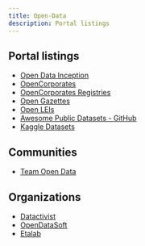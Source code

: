 ```yaml
---
title: Open-Data
description: Portal listings
---
```


## Portal listings

* [Open Data Inception](https://opendatainception.io/)
* [OpenCorporates](https://opencorporates.com/)
* [OpenCorporates Registries](http://registries.opencorporates.com/)
* [Open Gazettes](http://opengazettes.com/)
* [Open LEIs](http://openleis.com/)
* [Awesome Public Datasets - GitHub](https://github.com/caesar0301/awesome-public-datasets)
* [Kaggle Datasets](https://www.kaggle.com/datasets)

## Communities

* [Team Open Data](https://teamopendata.org/)

## Organizations

* [Datactivist](https://datactivi.st/)
* [OpenDataSoft](https://www.opendatasoft.com/)
* [Etalab](https://www.etalab.gouv.fr/)